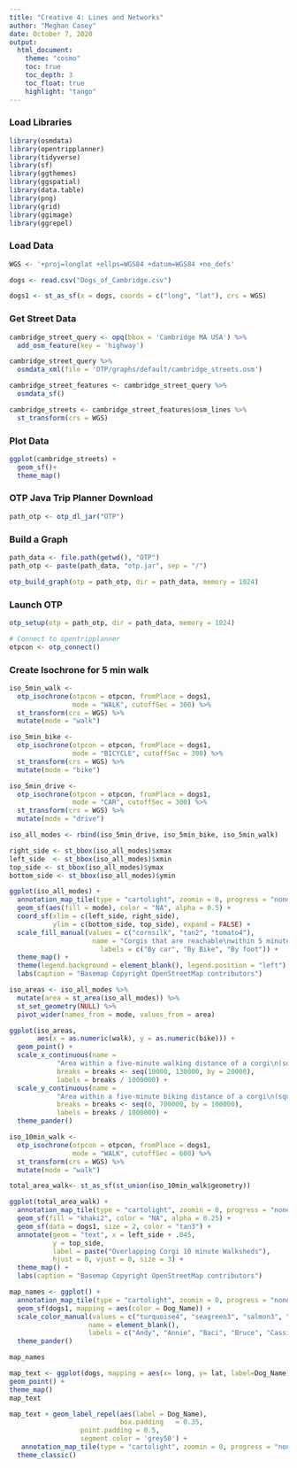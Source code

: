 ```yaml
---
title: "Creative 4: Lines and Networks"
author: "Meghan Casey"
date: October 7, 2020
output: 
  html_document:
    theme: "cosmo"
    toc: true
    toc_depth: 3  
    toc_float: true    
    highlight: "tango"
---
```

### Load Libraries
```r
library(osmdata)
library(opentripplanner)
library(tidyverse)
library(sf)
library(ggthemes)
library(ggspatial)
library(data.table)
library(png)
library(grid)
library(ggimage)
library(ggrepel)
```

### Load Data
```r
WGS <- '+proj=longlat +ellps=WGS84 +datum=WGS84 +no_defs'
```

```r
dogs <- read.csv("Dogs_of_Cambridge.csv")
```

```r
dogs1 <- st_as_sf(x = dogs, coords = c("long", "lat"), crs = WGS)
```

### Get Street Data
```r

cambridge_street_query <- opq(bbox = 'Cambridge MA USA') %>%
  add_osm_feature(key = 'highway')

cambridge_street_query %>%
  osmdata_xml(file = 'OTP/graphs/default/cambridge_streets.osm')

cambridge_street_features <- cambridge_street_query %>%
  osmdata_sf()

cambridge_streets <- cambridge_street_features$osm_lines %>%
  st_transform(crs = WGS)
```

### Plot Data
``` r
ggplot(cambridge_streets) +
  geom_sf()+
  theme_map()
```

### OTP Java Trip Planner Download
```r
path_otp <- otp_dl_jar("OTP")
```
### Build a Graph
```r
path_data <- file.path(getwd(), "OTP")
path_otp <- paste(path_data, "otp.jar", sep = "/")

otp_build_graph(otp = path_otp, dir = path_data, memory = 1024)
```
### Launch OTP
```r
otp_setup(otp = path_otp, dir = path_data, memory = 1024)

# Connect to opentripplanner
otpcon <- otp_connect()
```

### Create Isochrone for 5 min walk
```r
iso_5min_walk <- 
  otp_isochrone(otpcon = otpcon, fromPlace = dogs1, 
                mode = "WALK", cutoffSec = 300) %>%
  st_transform(crs = WGS) %>%
  mutate(mode = "walk")
```
```r
iso_5min_bike <- 
  otp_isochrone(otpcon = otpcon, fromPlace = dogs1, 
                mode = "BICYCLE", cutoffSec = 300) %>%
  st_transform(crs = WGS) %>%
  mutate(mode = "bike")
```

```r
iso_5min_drive <- 
  otp_isochrone(otpcon = otpcon, fromPlace = dogs1, 
                mode = "CAR", cutoffSec = 300) %>%
  st_transform(crs = WGS) %>%
  mutate(mode = "drive")

iso_all_modes <- rbind(iso_5min_drive, iso_5min_bike, iso_5min_walk)
```
```r
right_side <- st_bbox(iso_all_modes)$xmax
left_side  <- st_bbox(iso_all_modes)$xmin
top_side <- st_bbox(iso_all_modes)$ymax
bottom_side <- st_bbox(iso_all_modes)$ymin

ggplot(iso_all_modes) +
  annotation_map_tile(type = "cartolight", zoomin = 0, progress = "none") +
  geom_sf(aes(fill = mode), color = "NA", alpha = 0.5) +
  coord_sf(xlim = c(left_side, right_side), 
           ylim = c(bottom_side, top_side), expand = FALSE) +
  scale_fill_manual(values = c("cornsilk", "tan2", "tomato4"),
                     name = "Corgis that are reachable\nwithin 5 minutes",
                       labels = c("By car", "By Bike", "By foot")) +
  theme_map() +
  theme(legend.background = element_blank(), legend.position = "left") +
  labs(caption = "Basemap Copyright OpenStreetMap contributors")

```
```r
iso_areas <- iso_all_modes %>%
  mutate(area = st_area(iso_all_modes)) %>%
  st_set_geometry(NULL) %>%
  pivot_wider(names_from = mode, values_from = area) 

ggplot(iso_areas, 
       aes(x = as.numeric(walk), y = as.numeric(bike))) +
  geom_point() +
  scale_x_continuous(name = 
            "Area within a five-minute walking distance of a corgi\n(square km)",
            breaks = breaks <- seq(10000, 130000, by = 20000),
            labels = breaks / 1000000) +
  scale_y_continuous(name = 
            "Area within a five-minute biking distance of a corgi\n(square km)",
            breaks = breaks <- seq(0, 700000, by = 100000),
            labels = breaks / 1000000) +
  theme_pander()
```
```r
iso_10min_walk <- 
  otp_isochrone(otpcon = otpcon, fromPlace = dogs1, 
                mode = "WALK", cutoffSec = 600) %>%
  st_transform(crs = WGS) %>%
  mutate(mode = "walk")
```

```r
total_area_walk<- st_as_sf(st_union(iso_10min_walk$geometry))
```

```r
ggplot(total_area_walk) +
  annotation_map_tile(type = "cartolight", zoomin = 0, progress = "none") +
  geom_sf(fill = "khaki2", color = "NA", alpha = 0.25) +
  geom_sf(data = dogs1, size = 2, color = "tan3") +
  annotate(geom = "text", x = left_side + .045, 
           y = top_side, 
           label = paste("Overlapping Corgi 10 minute Walksheds"), 
           hjust = 0, vjust = 0, size = 3) +
  theme_map() +
  labs(caption = "Basemap Copyright OpenStreetMap contributors") 
```


```r
map_names <- ggplot() +
  annotation_map_tile(type = "cartolight", zoomin = 0, progress = "none") +
  geom_sf(dogs1, mapping = aes(color = Dog_Name)) +
  scale_color_manual(values = c("turquoise4", "seagreen3", "salmon3", "yellow", "darkorange1", "turquoise", "violet", "royalblue", "steelblue2", "tan", "darkorchid", "chartreuse", "springgreen", "cyan", "firebrick", "lightgoldenrod", "darkseagreen", "plum", "hotpink", "deeppink", "lightblue", "tomato", "cadetblue", "black", "thistle"), 
                    name = element_blank(),
                    labels = c("Andy", "Annie", "Baci", "Bruce", "Cassie", "Frida", "Hazel", "Izzy", "Katie", "Kuma", "Lewi", "Lola", "Louie", "Marvel", "Mia", "Otis", "Rue", "Rupert", "Scout", "Teddy", "Tennessee", "Tomato", "Trixie", "Wilson", "Yo-Yo")) +
  theme_pander()

map_names
```

```r
map_text <- ggplot(dogs, mapping = aes(x= long, y= lat, label=Dog_Name))+
geom_point() +
theme_map()
map_text
```
```r
map_text + geom_label_repel(aes(label = Dog_Name),
                            box.padding   = 0.35, 
                  point.padding = 0.5,
                  segment.color = 'grey50') +
   annotation_map_tile(type = "cartolight", zoomin = 0, progress = "none") +
  theme_classic()
```